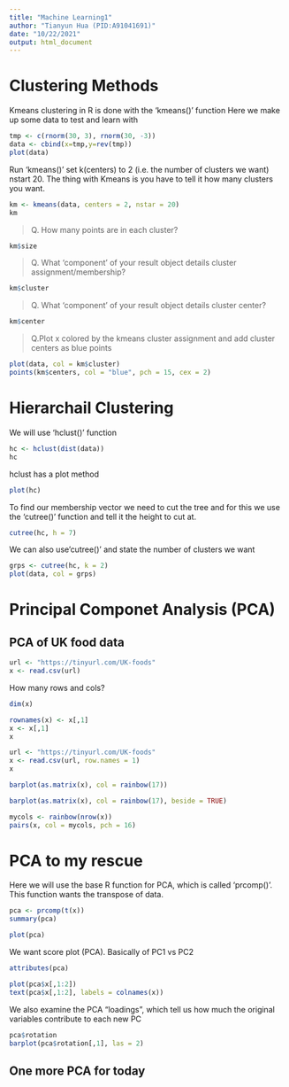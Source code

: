 ```yaml
---
title: "Machine Learning1"
author: "Tianyun Hua (PID:A91041691)"
date: "10/22/2021"
output: html_document
---
```


# Clustering Methods

Kmeans clustering in R is done with the 'kmeans()' function
Here we make up some data to test and learn with

```r
tmp <- c(rnorm(30, 3), rnorm(30, -3))
data <- cbind(x=tmp,y=rev(tmp))
plot(data)

```
Run 'kmeans()' set k(centers) to 2 (i.e. the number of clusters we want) nstart 20. The thing with Kmeans is you have to tell it how many clusters you want.

```r
km <- kmeans(data, centers = 2, nstar = 20)
km
```

>Q. How many points are in each cluster?

```r
km$size
```

>Q. What ‘component’ of your result object details cluster assignment/membership?
 
```r
km$cluster
```
 
 
>Q. What ‘component’ of your result object details cluster center?

```r
km$center
```
>Q.Plot x colored by the kmeans cluster assignment and add cluster centers as blue points

```r
plot(data, col = km$cluster)
points(km$centers, col = "blue", pch = 15, cex = 2)
```


# Hierarchail Clustering

We will use 'hclust()' function
```r
hc <- hclust(dist(data))
hc
```

hclust has a plot method
```r
plot(hc)
```
To find our membership vector we need to cut the tree and for this we use the 'cutree()' function and tell it the height to cut at. 

```r
cutree(hc, h = 7)
```

We can also use'cutree()' and state the number of clusters we want

```r
grps <- cutree(hc, k = 2)
plot(data, col = grps)
```

# Principal Componet Analysis (PCA)

## PCA of UK food data

```r
url <- "https://tinyurl.com/UK-foods"
x <- read.csv(url)
```

How many rows and cols?
```r
dim(x)
```

```r
rownames(x) <- x[,1]
x <- x[,1]
x
```

```r
url <- "https://tinyurl.com/UK-foods"
x <- read.csv(url, row.names = 1)
x
```

```r
barplot(as.matrix(x), col = rainbow(17))
```

```r
barplot(as.matrix(x), col = rainbow(17), beside = TRUE)
```

```r
mycols <- rainbow(nrow(x))
pairs(x, col = mycols, pch = 16)
```

# PCA to my rescue

Here we will use the base R function for PCA, which is called 'prcomp()'. 
This function wants the transpose of data. 
```r

pca <- prcomp(t(x))
summary(pca)
```

```r
plot(pca)
```

We want score plot (PCA). Basically of PC1 vs PC2
```r
attributes(pca)
```

```r
plot(pca$x[,1:2])
text(pca$x[,1:2], labels = colnames(x))
```

We also examine the PCA "loadings", which tell us how much the original variables contribute to each new PC

```r
pca$rotation
barplot(pca$rotation[,1], las = 2)
```


## One more PCA for today

